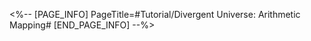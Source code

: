 <%-- [PAGE_INFO]
PageTitle=#Tutorial/Divergent Universe: Arithmetic Mapping#
[END_PAGE_INFO] --%>
{{Tutorial
|sort      = 930601
|title     = Divergent Universe: Arithmetic Mapping
|subtitle  = 
|type      = Simulated Universe
|about     = 
|image1    = Tutorial Divergent Universe Arithmetic Mapping 1.png{{subst:void|<!--$UPLOAD:<<SpriteOutput/TutorialPic/TutorialPage_930601.png>-<Tutorial Divergent Universe Arithmetic Mapping 1.png>-<Tutorial Files>>-->}}
|text1     = Only in "Divergent Universe: The Human Comedy," {{Color|h|nobold=1|character levels, Light Cone levels, Traces, and Relics}} can be enhanced if requirements are met.
|image2    = Tutorial Divergent Universe Arithmetic Mapping 2.png{{subst:void|<!--$UPLOAD:<<SpriteOutput/TutorialPic/TutorialPage_930602.png>-<Tutorial Divergent Universe Arithmetic Mapping 2.png>-<Tutorial Files>>-->}}
|text2     = When a character's level is below what is required by the current Equilibrium Level, it will be {{Color|h|nobold=1|raised to a level that is compatible with the current Equilibrium Level}}.
|image3    = Tutorial Divergent Universe Arithmetic Mapping 3.png{{subst:void|<!--$UPLOAD:<<SpriteOutput/TutorialPic/TutorialPage_930603.png>-<Tutorial Divergent Universe Arithmetic Mapping 3.png>-<Tutorial Files>>-->}}
|text3     = When a character equips a Lightcone of a level lower than what is required by the current Equilibrium Level, it will be {{Color|h|nobold=1|raised to a level that is compatible with the current Equilibrium Level}}. If a character does not already equip a Lightcone, they will automatically equip a {{Color|h|nobold=1|temporary Lightcone suitable for the current Equilibrium Level}}.
|image4    = Tutorial Divergent Universe Arithmetic Mapping 4.png{{subst:void|<!--$UPLOAD:<<SpriteOutput/TutorialPic/TutorialPage_930604.png>-<Tutorial Divergent Universe Arithmetic Mapping 4.png>-<Tutorial Files>>-->}}
|text4     = When a character's unlocked Trace has not been activated, or the Trace level is lower than that required in the current Equilibrium Level, the Trace will be {{Color|h|nobold=1|activated or raised to the Trace level that is compatible with the current Equilibrium Level}}.
|image5    = Tutorial Divergent Universe Arithmetic Mapping 5.png{{subst:void|<!--$UPLOAD:<<SpriteOutput/TutorialPic/TutorialPage_930605.png>-<Tutorial Divergent Universe Arithmetic Mapping 5.png>-<Tutorial Files>>-->}}
|text5     = When the total level of Relics equipped on a character is lower than that required in the current Equilibrium Level, the Relics will be {{Color|h|nobold=1|replaced with temporary Relics that are compatible with the current Equilibrium Level}}.
}}